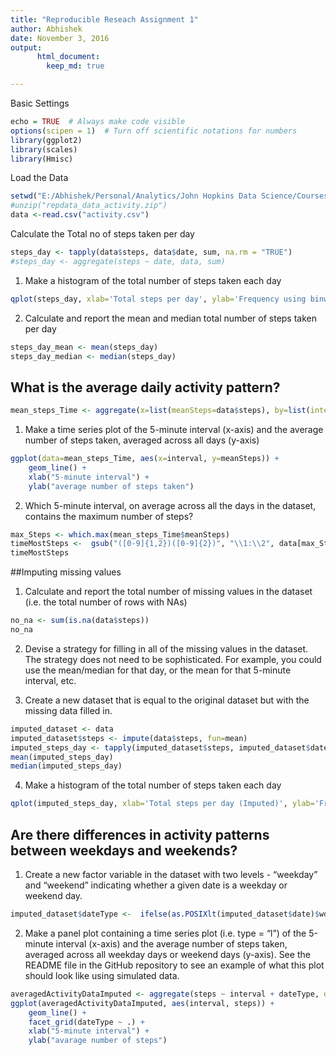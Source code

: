 ---
title: "Reproducible Reseach Assignment 1"
author: Abhishek
date: November 3, 2016
output:  
      html_document:  
        keep_md: true 

---



Basic Settings



```{r}
echo = TRUE  # Always make code visible
options(scipen = 1)  # Turn off scientific notations for numbers
library(ggplot2)
library(scales)
library(Hmisc)
```

Load the Data 
```{r}
setwd("E:/Abhishek/Personal/Analytics/John Hopkins Data Science/Courses/Course 5 Reproducible Research/Week 2/Assignment and Practice")
#unzip("repdata_data_activity.zip")
data <-read.csv("activity.csv")
```

Calculate the Total no of steps taken per day
```{r}
steps_day <- tapply(data$steps, data$date, sum, na.rm = "TRUE")
#steps_day <- aggregate(steps ~ date, data, sum)
```

1. Make a histogram of the total number of steps taken each day

```{r}
qplot(steps_day, xlab='Total steps per day', ylab='Frequency using binwith 500', binwidth=500)
```

2. Calculate and report the mean and median total number of steps taken per day

```{r}
steps_day_mean <- mean(steps_day)
steps_day_median <- median(steps_day)
```

## What is the average daily activity pattern?

```{r}
mean_steps_Time <- aggregate(x=list(meanSteps=data$steps), by=list(interval=data$interval), FUN=mean, na.rm=TRUE)

```

1. Make a time series plot  of the 5-minute interval (x-axis) and the average number of steps taken, averaged across all days (y-axis)

```{r}
ggplot(data=mean_steps_Time, aes(x=interval, y=meanSteps)) +
    geom_line() +
    xlab("5-minute interval") +
    ylab("average number of steps taken") 

```



2. Which 5-minute interval, on average across all the days in the dataset, contains the maximum number of steps?



```{r}
max_Steps <- which.max(mean_steps_Time$meanSteps)
timeMostSteps <-  gsub("([0-9]{1,2})([0-9]{2})", "\\1:\\2", data[max_Steps,'interval'])
timeMostSteps
```

##Imputing missing values

1. Calculate and report the total number of missing values in the dataset (i.e. the total number of rows with NAs)
```{r}
no_na <- sum(is.na(data$steps))
no_na
```
2. Devise a strategy for filling in all of the missing values in the dataset. The strategy does not need to be sophisticated. For example, you could use the mean/median for that day, or the mean for that 5-minute interval, etc.

3. Create a new dataset that is equal to the original dataset but with the missing data filled in.
```{r}

imputed_dataset <- data
imputed_dataset$steps <- impute(data$steps, fun=mean)
imputed_steps_day <- tapply(imputed_dataset$steps, imputed_dataset$date, sum)
mean(imputed_steps_day)
median(imputed_steps_day)
```

4. Make a histogram of the total number of steps taken each day

```{r}
qplot(imputed_steps_day, xlab='Total steps per day (Imputed)', ylab='Frequency using binwith 500', binwidth=500)
```

## Are there differences in activity patterns between weekdays and weekends?

1. Create a new factor variable in the dataset with two levels - "weekday" and "weekend" indicating whether a given date is a weekday or weekend day.

```{r}
imputed_dataset$dateType <-  ifelse(as.POSIXlt(imputed_dataset$date)$wday %in% c(0,6), 'weekend', 'weekday')
```

2. Make a panel plot containing a time series plot (i.e. type = "l") of the 5-minute interval (x-axis) and the average number of steps taken, averaged across all weekday days or weekend days (y-axis). See the README file in the GitHub repository to see an example of what this plot should look like using simulated data.

```{r}
averagedActivityDataImputed <- aggregate(steps ~ interval + dateType, data=imputed_dataset, mean)
ggplot(averagedActivityDataImputed, aes(interval, steps)) + 
    geom_line() + 
    facet_grid(dateType ~ .) +
    xlab("5-minute interval") + 
    ylab("avarage number of steps")
```
